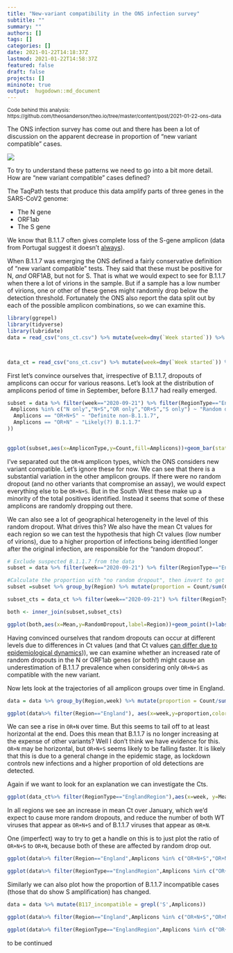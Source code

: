 ```yaml
---
title: "New-variant compatibility in the ONS infection survey"
subtitle: ""
summary: ""
authors: []
tags: []
categories: []
date: 2021-01-22T14:18:37Z
lastmod: 2021-01-22T14:58:37Z
featured: false
draft: false
projects: []
mininote: true
output:  hugodown::md_document  
---
```


<small>Code behind this analysis: https://github.com/theosanderson/theo.io/tree/master/content/post/2021-01-22-ons-data</small>

The ONS infection survey has come out and there has been a lot of discussion on the apparent decrease in proportion of "new variant compatible" cases.

![](ons.png)


To try to understand these patterns we need to go into a bit more detail. How are "new variant compatible" cases defined?

The TaqPath tests that produce this data amplify parts of three genes in the SARS-CoV2 genome:

- The N gene
- ORF1ab
- The S gene

We know that B.1.1.7 often gives complete loss of the S-gene amplicon (data from Portugal suggest it doesn't [always](https://virological.org/t/tracking-sars-cov-2-voc-202012-01-lineage-b-1-1-7-dissemination-in-portugal-insights-from-nationwide-rt-pcr-spike-gene-drop-out-data/600)).

When B.1.1.7 was emerging the ONS defined a fairly conservative definition of "new variant compatible" tests. They said that these must be positive for N, *and* ORF1AB, but not for S. That is what we would expect to see for B.1.1.7 when there a lot of virions in the sample. But if a sample has a low number of virions, one or other of these genes might randomly drop below the detection threshold. Fortunately the ONS also report the data split out by each of the possible amplicon combinations, so we can examine this.

```r
library(ggrepel)
library(tidyverse)
library(lubridate)
data = read_csv("ons_ct.csv") %>% mutate(week=dmy(`Week started`)) %>% select(`N only`, `OR only`, `S only`, `OR+N` ,`OR+S`, `N+S`, `OR+N+S`,`Region`,`RegionType`,week) %>% pivot_longer(c(-week,-Region,-RegionType),names_to="Amplicons",values_to="Count")



data_ct = read_csv("ons_ct.csv") %>% mutate(week=dmy(`Week started`)) %>% select(`week`,`Region`,`RegionType`,contains("Percentile"), `Mean`)


```

First let's convince ourselves that, irrespective of B.1.1.7, dropouts of amplicons can occur for various reasons. Let's look at the distribution of amplicons period of time in September, before B.1.1.7 had really emerged.


```r
subset = data %>% filter(week=="2020-09-21") %>% filter(RegionType=="EnglandRegion") %>% mutate(AmpliconType = case_when(
 Amplicons %in% c("N only","N+S","OR only","OR+S","S only") ~ "Random dropout",
  Amplicons == "OR+N+S" ~ "Definite non-B.1.1.7",
  Amplicons == "OR+N" ~ "Likely(?) B.1.1.7"
))
                                                                                                
                                                                                                
ggplot(subset,aes(x=AmpliconType,y=Count,fill=Amplicons))+geom_bar(stat="identity")+facet_wrap(~Region)+theme_bw()+ theme(axis.text.x = element_text(angle = 90, vjust = 0.5, hjust=1))
```

I've separated out the `OR+N` amplicon types, which the ONS considers new variant compatible. Let's ignore these for now. We can see that there is a substantial variation in the other amplicon groups. If there were no random dropout (and no other variants that compromise an assay), we would expect everything else to be `OR+N+S`. But in the South West these make up a minority of the total positives identified. Instead it seems that some of these amplicons are randomly dropping out there.

We can also see a lot of geographical heterogeneity in the level of this random dropout. What drives this? We also have the mean Ct values for each region so we can test the hypothesis that high Ct values (low number of virions), due to a higher proportion of infections being identified longer after the original infection, are responsible for the "random dropout".

```r
# Exclude suspected B.1.1.7 from the data
subset = data %>% filter(week=="2020-09-21") %>% filter(RegionType=="EnglandRegion") %>% filter(Amplicons!="OR+S")

#Calculate the proportion with "no random dropout", then invert to get proportion of "random dropout"
subset =subset %>% group_by(Region) %>% mutate(proportion = Count/sum(Count)) %>% filter(Amplicons=="OR+N+S") %>% mutate(RandomDropout=1-proportion)

subset_cts = data_ct %>% filter(week=="2020-09-21") %>% filter(RegionType=="EnglandRegion")

both <- inner_join(subset,subset_cts) 

ggplot(both,aes(x=Mean,y=RandomDropout,label=Region))+geom_point()+labs(x="Mean Ct value",y="Proportion of 'random dropout'")+geom_text_repel()+theme_bw()+scale_y_continuous(labels=scales::percent)+labs("Relationship between Ct and levels of random dropout in September")
```




Having convinced ourselves that random dropouts can occur at different levels due to differences in Ct values (and that Ct values [can differ due to epidemiological dynamics](https://www.medrxiv.org/content/10.1101/2020.10.08.20204222v1))), we can examine whether an increased rate of random dropouts in the N or ORF1ab genes (or both!) might cause an underestimation of B.1.1.7 prevalence when considering only `OR+N+S` as compatible with the new variant.



Now lets look at the trajectories of all amplicon groups over time in England.

```r
data = data %>% group_by(Region,week) %>% mutate(proportion = Count/sum(Count)) 

ggplot(data%>% filter(Region=="England"), aes(x=week,y=proportion,color=Amplicons))+geom_line()+theme_bw()+scale_y_continuous(labels=scales::percent)
```
We can see a rise in `OR+N` over time. But this seems to tail off to at least horizontal at the end. Does this mean that B.1.1.7 is no longer increasing at the expense of other variants? Well I don't think we have evidence for this. `OR+N` may be horizontal, but `OR+N+S` seems likely to be falling faster. It is likely that this is due to a general change in the epidemic stage, as lockdown controls new infections and a higher proportion of old detections are detected. 

Again if we want to look for an explanation we can investigate the Cts.

```r
ggplot(data_ct%>% filter(RegionType=="EnglandRegion"),aes(x=week, y=Mean))+geom_line() +labs(title="Regions")+facet_wrap(~Region)+theme_bw()+labs(y="Mean Ct value")

```

In all regions we see an increase in mean Ct over January, which we'd expect to cause more random dropouts, and reduce the number of both WT viruses that appear as `OR+N+S` and of B.1.1.7 viruses that appear as `OR+N`.




One (imperfect) way to try to get a handle on this is to just plot the ratio of `OR+N+S` to `OR+N`, because both of these are affected by random drop out.

```r
ggplot(data%>% filter(Region=="England",Amplicons %in% c("OR+N+S","OR+N")),aes(x=week, fill=Amplicons,y=Count))+geom_bar(stat="identity",position="fill")+scale_y_continuous(labels=scales::percent) +labs(title="England")

ggplot(data%>% filter(RegionType=="EnglandRegion",Amplicons %in% c("OR+N+S","OR+N")),aes(x=week, fill=Amplicons,y=Count))+geom_bar(stat="identity",position="fill")+scale_y_continuous(labels=scales::percent) +labs(title="Regions")+facet_wrap(~Region)


```

Similarly we can also plot how the proportion of B.1.1.7 incompatible cases (those that do show S amplification) has changed.

```r
data = data %>% mutate(B117_incompatible = grepl('S',Amplicons))

ggplot(data%>% filter(Region=="England",Amplicons %in% c("OR+N+S","OR+N")),aes(x=week, fill=B117_incompatible,y=Count))+geom_bar(stat="identity",position="fill")+scale_y_continuous(labels=scales::percent) +labs(title="England")

ggplot(data%>% filter(RegionType=="EnglandRegion",Amplicons %in% c("OR+N+S","OR+N")),aes(x=week, fill=B117_incompatible,y=Count))+geom_bar(stat="identity",position="fill")+scale_y_continuous(labels=scales::percent) +labs(title="Regions")+facet_wrap(~Region)


```

to be continued

